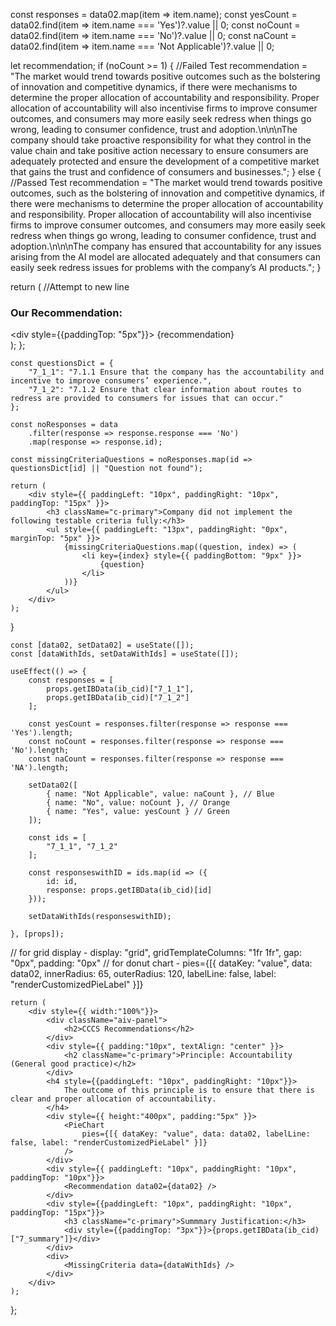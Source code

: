 


  const responses = data02.map(item => item.name);
  const yesCount = data02.find(item => item.name === 'Yes')?.value || 0;
  const noCount = data02.find(item => item.name === 'No')?.value || 0;
  const naCount = data02.find(item => item.name === 'Not Applicable')?.value || 0; 

  let recommendation;
  if (noCount >= 1) {
    //Failed Test
    recommendation = "The market would trend towards positive outcomes such as the bolstering of innovation and competitive dynamics, if there were mechanisms to determine the proper allocation of accountability and responsibility. Proper allocation of accountability will also incentivise firms to improve consumer outcomes, and consumers may more easily seek redress when things go wrong, leading to consumer confidence, trust and adoption.\n\n\nThe company should take proactive responsibility for what they control in the value chain and take positive action necessary to ensure consumers are adequately protected and ensure the development of a competitive market that gains the trust and confidence of consumers and businesses.";
  } else {
    //Passed Test
    recommendation = "The market would trend towards positive outcomes, such as the bolstering of innovation and competitive dynamics, if there were mechanisms to determine the proper allocation of accountability and responsibility. Proper allocation of accountability will also incentivise firms to improve consumer outcomes, and consumers may more easily seek redress when things go wrong, leading to consumer confidence, trust and adoption.\n\n\nThe company has ensured that accountability for any issues arising from the AI model are allocated adequately and that consumers can easily seek redress issues for problems with the company’s AI products.";
  }

  return (
    //Attempt to new line
    <div className="recommendation">
      <h3 className="c-primary">Our Recommendation:</h3>
      <div style={{paddingTop: "5px"}}>
        {recommendation}
      </div>
    </div>
  );
};

    const questionsDict = {
        "7_1_1": "7.1.1 Ensure that the company has the accountability and incentive to improve consumers’ experience.",
        "7_1_2": "7.1.2 Ensure that clear information about routes to redress are provided to consumers for issues that can occur."
    };

    const noResponses = data
        .filter(response => response.response === 'No')
        .map(response => response.id);

    const missingCriteriaQuestions = noResponses.map(id => questionsDict[id] || "Question not found");

    return (
        <div style={{ paddingLeft: "10px", paddingRight: "10px", paddingTop: "15px" }}>
            <h3 className="c-primary">Company did not implement the following testable criteria fully:</h3>
            <ul style={{ paddingLeft: "13px", paddingRight: "0px", marginTop: "5px" }}>
                {missingCriteriaQuestions.map((question, index) => (
                    <li key={index} style={{ paddingBottom: "9px" }}>
                        {question}
                    </li>
                ))}
            </ul>
        </div>
    );
}

    const [data02, setData02] = useState([]);
    const [dataWithIds, setDataWithIds] = useState([]);

    useEffect(() => {
        const responses = [
            props.getIBData(ib_cid)["7_1_1"],
            props.getIBData(ib_cid)["7_1_2"]
        ];

        const yesCount = responses.filter(response => response === 'Yes').length;
        const noCount = responses.filter(response => response === 'No').length;
        const naCount = responses.filter(response => response === 'NA').length;

        setData02([
            { name: "Not Applicable", value: naCount }, // Blue
            { name: "No", value: noCount }, // Orange
            { name: "Yes", value: yesCount } // Green
        ]);

        const ids = [
            "7_1_1", "7_1_2"
        ];

        const responseswithID = ids.map(id => ({
            id: id,
            response: props.getIBData(ib_cid)[id]
        }));

        setDataWithIds(responseswithID);

    }, [props]);

// for grid display - display: "grid", gridTemplateColumns: "1fr 1fr", gap: "0px", padding: "0px" 
// for donut chart - pies={[{ dataKey: "value", data: data02, innerRadius: 65, outerRadius: 120, labelLine: false, label: "renderCustomizedPieLabel" }]} 

    return (
        <div style={{ width:"100%"}}>
            <div className="aiv-panel">
                <h2>CCCS Recommendations</h2>
            </div>
            <div style={{ padding:"10px", textAlign: "center" }}>
                <h2 className="c-primary">Principle: Accountability (General good practice)</h2>
            </div>
            <h4 style={{paddingLeft: "10px", paddingRight: "10px"}}>
                The outcome of this principle is to ensure that there is clear and proper allocation of accountability.
            </h4>
            <div style={{ height:"400px", padding:"5px" }}>
                <PieChart
                    pies={[{ dataKey: "value", data: data02, labelLine: false, label: "renderCustomizedPieLabel" }]} 
                />
            </div>
            <div style={{ paddingLeft: "10px", paddingRight: "10px", paddingTop: "10px"}}>
                <Recommendation data02={data02} />
            </div>
            <div style={{paddingLeft: "10px", paddingRight: "10px", paddingTop: "15px"}}>
                <h3 className="c-primary">Summmary Justification:</h3>
                <div style={{paddingTop: "3px"}}>{props.getIBData(ib_cid)["7_summary"]}</div>
            </div>
            <div>
                <MissingCriteria data={dataWithIds} />
            </div>
        </div>
    );
};

